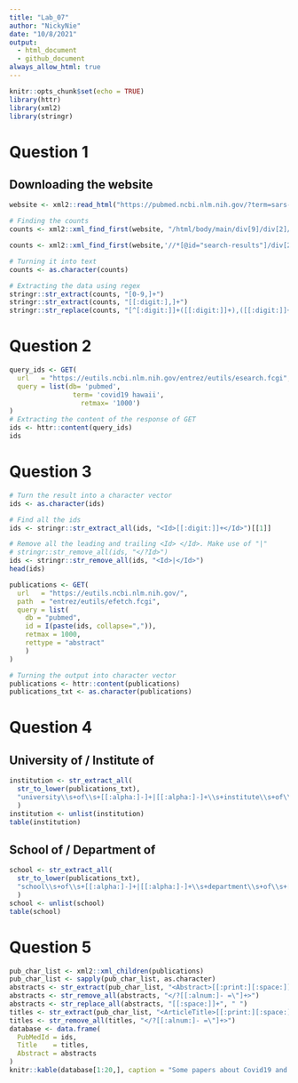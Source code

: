 ```yaml
---
title: "Lab_07"
author: "NickyNie"
date: "10/8/2021"
output: 
  - html_document
  - github_document
always_allow_html: true
---
```


```r
knitr::opts_chunk$set(echo = TRUE)
library(httr)
library(xml2)
library(stringr)
```

# Question 1
## Downloading the website
```r
website <- xml2::read_html("https://pubmed.ncbi.nlm.nih.gov/?term=sars-cov-2")
```

```r
# Finding the counts
counts <- xml2::xml_find_first(website, "/html/body/main/div[9]/div[2]/div[2]/div[1]")

counts <- xml2::xml_find_first(website,'//*[@id="search-results"]/div[2]/div[1]')

# Turning it into text
counts <- as.character(counts)

# Extracting the data using regex
stringr::str_extract(counts, "[0-9,]+")
stringr::str_extract(counts, "[[:digit:],]+")
stringr::str_replace(counts, "[^[:digit:]]+([[:digit:]]+),([[:digit:]]+)[^[:digit:]]+", "\\1\\2")
```

# Question 2
```r
query_ids <- GET(
  url   = "https://eutils.ncbi.nlm.nih.gov/entrez/eutils/esearch.fcgi",
  query = list(db= 'pubmed',
                term= 'covid19 hawaii',
                  retmax= '1000')
)
# Extracting the content of the response of GET
ids <- httr::content(query_ids)
ids
```
# Question 3
```r
# Turn the result into a character vector
ids <- as.character(ids)

# Find all the ids 
ids <- stringr::str_extract_all(ids, "<Id>[[:digit:]]+</Id>")[[1]]

# Remove all the leading and trailing <Id> </Id>. Make use of "|"
# stringr::str_remove_all(ids, "</?Id>")
ids <- stringr::str_remove_all(ids, "<Id>|</Id>")
head(ids)
```

```r
publications <- GET(
  url   = "https://eutils.ncbi.nlm.nih.gov/",
  path  = "entrez/eutils/efetch.fcgi",
  query = list(
    db = "pubmed",
    id = I(paste(ids, collapse=",")),
    retmax = 1000,
    rettype = "abstract"
    )
)

# Turning the output into character vector
publications <- httr::content(publications)
publications_txt <- as.character(publications)
```

# Question 4
## University of / Institute of 
```r
institution <- str_extract_all(
  str_to_lower(publications_txt),
  "university\\s+of\\s+[[:alpha:]-]+|[[:alpha:]-]+\\s+institute\\s+of\\s+[[:alpha:]-]+"
  ) 
institution <- unlist(institution)
table(institution)
```

## School of / Department of
```r
school <- str_extract_all(
  str_to_lower(publications_txt),
  "school\\s+of\\s+[[:alpha:]-]+|[[:alpha:]-]+\\s+department\\s+of\\s+[[:alpha:]-]+"
  ) 
school <- unlist(school)
table(school)
```


# Question 5
```r
pub_char_list <- xml2::xml_children(publications)
pub_char_list <- sapply(pub_char_list, as.character)
abstracts <- str_extract(pub_char_list, "<Abstract>[[:print:][:space:]]+</Abstract>")
abstracts <- str_remove_all(abstracts, "</?[[:alnum:]- =\"]+>")
abstracts <- str_replace_all(abstracts, "[[:space:]]+", " ")
titles <- str_extract(pub_char_list, "<ArticleTitle>[[:print:][:space:]]+</ArticleTitle>")
titles <- str_remove_all(titles, "</?[[:alnum:]- =\"]+>")
database <- data.frame(
  PubMedId = ids,
  Title    = titles,
  Abstract = abstracts
)
knitr::kable(database[1:20,], caption = "Some papers about Covid19 and Hawaii")
```


